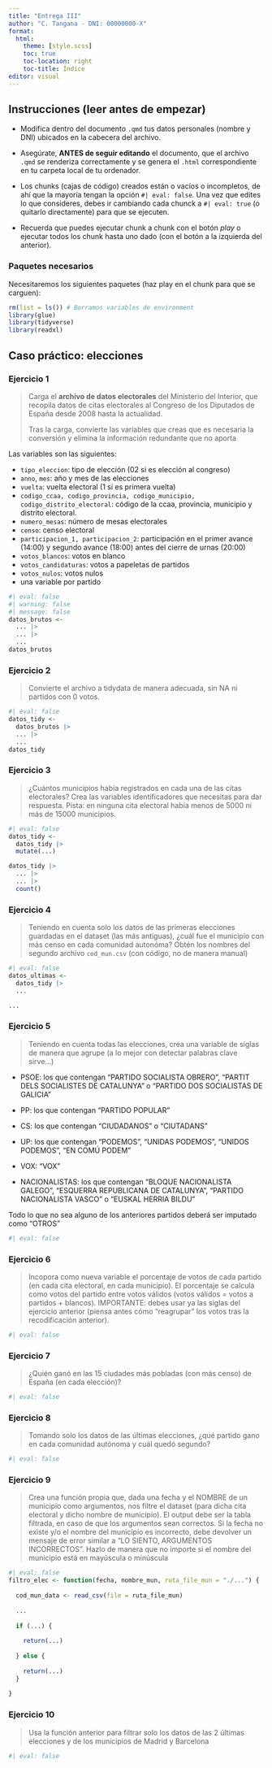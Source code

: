```yaml
---
title: "Entrega III"
author: "C. Tangana - DNI: 00000000-X"
format:
  html:
    theme: [style.scss]
    toc: true
    toc-location: right
    toc-title: Índice
editor: visual
---
```


## Instrucciones (leer antes de empezar)

-   Modifica dentro del documento `.qmd` tus datos personales (nombre y DNI) ubicados en la cabecera del archivo.

-   Asegúrate, **ANTES de seguir editando** el documento, que el archivo `.qmd` se renderiza correctamente y se genera el `.html` correspondiente en tu carpeta local de tu ordenador.

-   Los chunks (cajas de código) creados están o vacíos o incompletos, de ahí que la mayoría tengan la opción `#| eval: false`. Una vez que edites lo que consideres, debes ir cambiando cada chunck a `#| eval: true` (o quitarlo directamente) para que se ejecuten.

-   Recuerda que puedes ejecutar chunk a chunk con el botón *play* o ejecutar todos los chunk hasta uno dado (con el botón a la izquierda del anterior).

### Paquetes necesarios

Necesitaremos los siguientes paquetes (haz play en el chunk para que se carguen):

```r
rm(list = ls()) # Borramos variables de environment
library(glue)
library(tidyverse)
library(readxl)
```

## Caso práctico: elecciones

### Ejercicio 1

> Carga el **archivo de datos electorales** del Ministerio del Interior, que recopila datos de citas electorales al Congreso de los Diputados de España desde 2008 hasta la actualidad.
>
> Tras la carga, convierte las variables que creas que es necesaria la conversión y elimina la información redundante que no aporta

Las variables son las siguientes:

-   `tipo_eleccion`: tipo de elección (02 si es elección al congreso)
-   `anno`, `mes`: año y mes de las elecciones
-   `vuelta`: vuelta electoral (1 si es primera vuelta)
-   `codigo_ccaa, codigo_provincia, codigo_municipio, codigo_distrito_electoral`: código de la ccaa, provincia, municipio y distrito electoral.
-   `numero_mesas`: número de mesas electorales
-   `censo`: censo electoral
-   `participacion_1, participacion_2`: participación en el primer avance (14:00) y segundo avance (18:00) antes del cierre de urnas (20:00)
-   `votos_blancos`: votos en blanco
-   `votos_candidaturas`: votos a papeletas de partidos
-   `votos_nulos`: votos nulos
-   una variable por partido

```r
#| eval: false
#| warning: false
#| message: false
datos_brutos <-
  ... |> 
  ... |> 
  ...
datos_brutos
```

### Ejercicio 2

> Convierte el archivo a tidydata de manera adecuada, sin NA ni partidos con 0 votos.

```r
#| eval: false
datos_tidy <-
  datos_brutos |> 
  ... |> 
  ...
datos_tidy
```

### Ejercicio 3

> ¿Cuántos municipios había registrados en cada una de las citas electorales? Crea las variables identificadores que necesitas para dar respuesta. Pista: en ninguna cita electoral había menos de 5000 ni más de 15000 municipios.

```r
#| eval: false
datos_tidy <-
  datos_tidy |> 
  mutate(...)

datos_tidy |> 
  ... |> 
  ... |> 
  count()
```

### Ejercicio 4

> Teniendo en cuenta solo los datos de las primeras elecciones guardadas en el dataset (las más antiguas), ¿cuál fue el municipio con más censo en cada comunidad autonóma? Obtén los nombres del segundo archivo `cod_mun.csv` (con código, no de manera manual)


```r
#| eval: false
datos_ultimas <-
  datos_tidy |>
  ...

...
```

### Ejercicio 5

> Teniendo en cuenta todas las elecciones, crea una variable de siglas de manera que agrupe (a lo mejor con detectar palabras clave sirve...)

-   PSOE: los que contengan "PARTIDO SOCIALISTA OBRERO", "PARTIT DELS SOCIALISTES DE CATALUNYA" o "PARTIDO DOS SOCIALISTAS DE GALICIA"

-   PP: los que contengan "PARTIDO POPULAR"

-   CS: los que contengan "CIUDADANOS" o "CIUTADANS"

-   UP: los que contengan "PODEMOS", "UNIDAS PODEMOS", "UNIDOS PODEMOS", "EN COMÚ PODEM"

-   VOX: "VOX"

-   NACIONALISTAS: los que contengan "BLOQUE NACIONALISTA GALEGO",  "ESQUERRA REPUBLICANA DE CATALUNYA", "PARTIDO NACIONALISTA VASCO" o "EUSKAL HERRIA BILDU"

Todo lo que no sea alguno de los anteriores partidos deberá ser imputado como "OTROS"

```r
#| eval: false
```

### Ejercicio 6

> Incopora como nueva variable el porcentaje de votos de cada partido (en cada cita electoral, en cada municipio). El porcentaje se calcula como votos del partido entre votos válidos (votos válidos = votos a partidos + blancos). IMPORTANTE: debes usar ya las siglas del ejercicio anterior (piensa antes cómo "reagrupar" los votos tras la recodificación anterior). 

```r
#| eval: false

```

### Ejercicio 7

> ¿Quién ganó en las 15 ciudades más pobladas (con más censo) de España (en cada elección)?


```r
#| eval: false
```

### Ejercicio 8

> Tomando solo los datos de las últimas elecciones, ¿qué partido gano en cada comunidad autónoma y cuál quedó segundo? 

```r
#| eval: false
```

### Ejercicio 9

> Crea una función propia que, dada una fecha y el NOMBRE de un municipio como argumentos, nos filtre el dataset (para dicha cita electoral y dicho nombre de municipio). El output debe ser la tabla filtrada, en caso de que los argumentos sean correctos. Si la fecha no existe y/o el nombre del municipio es incorrecto, debe devolver un mensaje de error similar a "LO SIENTO, ARGUMENTOS INCORRECTOS". Hazlo de manera que no importe si el nombre del municipio está en mayúscula o minúscula

```r
#| eval: false
filtro_elec <- function(fecha, nombre_mun, ruta_file_mun = "./...") {
  
  cod_mun_data <- read_csv(file = ruta_file_mun)
  
  ...
  
  if (...) {
    
    return(...)
    
  } else {
    
    return(...)
  }
  
}
```

### Ejercicio 10

> Usa la función anterior para filtrar solo los datos de las 2 últimas elecciones y de los municipios de Madrid y Barcelona

```r
#| eval: false
```





